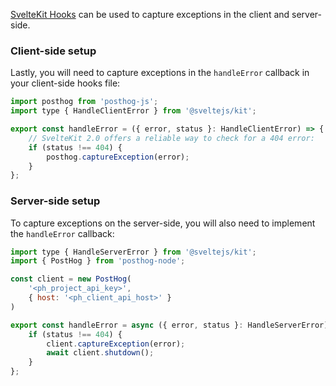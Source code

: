 [SvelteKit Hooks](https://svelte.dev/docs/kit/hooks) can be used to capture exceptions in the client and server-side.

### Client-side setup


<SvelteInstallClient />

Lastly, you will need to capture exceptions in the `handleError` callback in your client-side hooks file:

```js file=src/hooks.client.js
import posthog from 'posthog-js';
import type { HandleClientError } from '@sveltejs/kit';

export const handleError = ({ error, status }: HandleClientError) => {
    // SvelteKit 2.0 offers a reliable way to check for a 404 error:
    if (status !== 404) {
        posthog.captureException(error);
    }
};
```

### Server-side setup


<SvelteInstallServer />

To capture exceptions on the server-side, you will also need to implement the `handleError` callback:

```js file=src/hooks.server.js
import type { HandleServerError } from '@sveltejs/kit';
import { PostHog } from 'posthog-node';

const client = new PostHog(
    '<ph_project_api_key>',
    { host: '<ph_client_api_host>' }
)

export const handleError = async ({ error, status }: HandleServerError) => {
    if (status !== 404) {
        client.captureException(error);
        await client.shutdown();
    }
};
```
